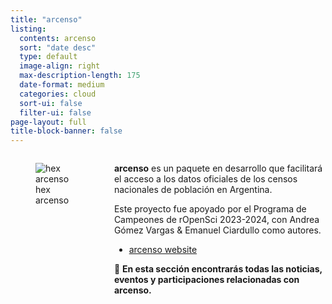 ```yaml
---
title: "arcenso"
listing:
  contents: arcenso
  sort: "date desc"
  type: default
  image-align: right
  max-description-length: 175
  date-format: medium
  categories: cloud 
  sort-ui: false
  filter-ui: false
page-layout: full
title-block-banner: false
---
```


::::: columns
::: {.column width="30%"}
![hex arcenso](arcensohex.png)
:::

::: {.column width="70%"}
**arcenso** es un paquete en desarrollo que facilitará el acceso a los datos oficiales de los censos nacionales de población en Argentina.

Este proyecto fue apoyado por el Programa de Campeones de rOpenSci 2023-2024, con Andrea Gómez Vargas & Emanuel Ciardullo como autores.

-   [arcenso website](https://soyandrea.github.io/arcenso/)

📢 **En esta sección encontrarás todas las noticias, eventos y participaciones relacionadas con arcenso.**
:::
:::::
